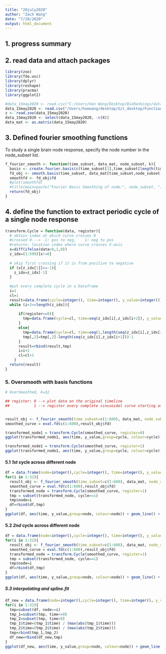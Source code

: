 ```yaml
---
title: "20july2020"
author: "Zach Wang"
date: "7/20/2020"
output: html_document
---
```

## 1. progress summary

## 2. read data and attach packages
```r
library(zoo)
library(fda.usc)
library(dplyr)
library(reshape)
library(pracma)
library(ggplot2)

#data_15may2020 <- read.csv("C:/Users/Han Wang/Desktop/BioRankings/data_15may2020.csv", header=TRUE)
data_15may2020 <- read.csv("/Users/hanwang/desktop/Git_desktop/Functional_Data_Analysis/data_15may2020.csv", header=TRUE)
z <- read.zoo(data_15may2020)
data_15may2020 <- select(data_15may2020, -c(X))
data_mat <- as.matrix(data_15may2020)
```

## 3. Defined fourier smoothing functions 
To study a single brain node response, specify the node number in the *node_subset* list. 
```r
f_fourier_smooth <- function(time_subset, data_mat, node_subset, k){
  basis <- create.fourier.basis(c(time_subset[1],time_subset[length(time_subset)]), k)
  fd_obj <- smooth.basis(time_subset, data_mat[time_subset,node_subset], basis)
  smoothfd <- fd_obj$fd
  #plot(smoothfd)
  #title(main=paste("Fourier Basis Smoothing of node:", node_subset, ", Basis_number:",k ))
  return(fd_obj)
}
```

## 4. define the function to extract periodic cycle of a single node response
```r
transform.Cycle = function(data, register){
  # obtain index at which curve crosses 0
  #crossed 0---> -1: pos to neg,    1: neg to pos
  #returns: location index where curve crosses X-axis
  x=diff(ifelse(data>0,1,0))       
  z_idx=(1:599)[x!=0]             
  
  # skip first crossing if it is from positive to negative
  if (x[z_idx[1]]==-1){
    z_idx=z_idx[-1]
  }
  
  #put every complete cycle in a Dataframe
  i=1
  cl=1
  result=data.frame(cycle=integer(), time=integer(), y_value=integer())
  while (i+2<=length(z_idx)){
    
      if(register==0){
        tmp=data.frame(cycle=cl, time=seq(z_idx[i],z_idx[i+2]), y_value=smoothed_curve[z_idx[i]:z_idx[i+2]])
      }
      else{
        tmp=data.frame(cycle=cl, time=seq(1,length(seq(z_idx[i],z_idx[i+2]))), y_value=smoothed_curve[z_idx[i]:z_idx[i+2]])  
        tmp[,2]=tmp[,2]-length(seq(z_idx[i],z_idx[i+1]))-1
      }
      result=rbind(result,tmp)
      i=i+2
      cl=cl+1
    }
  return(result)
}

```

### 5. Oversmooth with basis functions
```r
# OverSmoothed, k=32

## register: 0 --> plot data on the original timeline
##           1 --> register every complete sinusoidal curve starting at 0;


result_obj <- f_fourier_smooth(time_subset=c(1:600), data_mat, node_subset=c(1), k=32)
smoothed_curve = eval.fd(c(1:600),result_obj$fd)

transformed_node1 = transform.Cycle(smoothed_curve, register=0)
ggplot(transformed_node1, aes(time, y_value,group=cycle, colour=cycle)) + geom_line() + theme(legend.position="top")

transformed_node1 = transform.Cycle(smoothed_curve, register=1)
ggplot(transformed_node1, aes(time, y_value,group=cycle, colour=cycle)) + geom_line() + theme(legend.position="top")
```

#### 5.1 *1st* cycle across different node 
```r
df = data.frame(node=integer(),cycle=integer(), time=integer(), y_value=integer())
for(i in 1:32){
  result_obj <- f_fourier_smooth(time_subset=c(1:600), data_mat, node_subset=c(i), k=32)
  smoothed_curve = eval.fd(c(1:600),result_obj$fd)
  transformed_node = transform.Cycle(smoothed_curve, register=1)
  tmp = subset(transformed_node, cycle==1)
  tmp$node=i
  df=rbind(df,tmp)
}
ggplot(df, aes(time, y_value,group=node, colour=node)) + geom_line() + theme(legend.position="top")
```

#### 5.2 *2nd* cycle across different node 
```r
df = data.frame(node=integer(),cycle=integer(), time=integer(), y_value=integer())
for(i in 1:32){
  result_obj <- f_fourier_smooth(time_subset=c(1:600), data_mat, node_subset=c(i), k=32)
  smoothed_curve = eval.fd(c(1:600),result_obj$fd)
  transformed_node = transform.Cycle(smoothed_curve, register=1)
  tmp = subset(transformed_node, cycle==1)
  tmp$node=i
  df=rbind(df,tmp)
}
ggplot(df, aes(time, y_value,group=node, colour=node)) + geom_line() + theme(legend.position="top")
```

##### 5.3 interpolating and spline.fit
```r
df_new = data.frame(node=integer(),cycle=integer(), time=integer(), y_value=integer())
for(i in 1:32){
  tmp=subset(df, node==i)
  tmp_1=subset(tmp, time<=0)
  tmp_2=subset(tmp, time>0)
  tmp_1$time=(tmp_1$time) / (max(abs(tmp_1$time)))
  tmp_2$time=(tmp_2$time) / (max(abs(tmp_2$time)))
  tmp=rbind(tmp_1,tmp_2)
  df_new=rbind(df_new,tmp)
}
ggplot(df_new, aes(time, y_value,group=node, colour=node)) + geom_line() + theme(legend.position="top")
```
